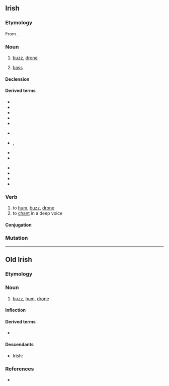 {{also|dörd}}
==Irish==

===Etymology===
From {{inh|ga|sga|dord||buzzing, humming, droning, intoning}}.

===Noun===
{{ga-noun|m|doird|doird}}

# [[buzz]], [[drone]]
# {{lb|ga|music}} [[bass]]

====Declension====
{{ga-decl-m1|d|ord|oird}}

====Derived terms====
{{der-top3}}
* {{l|ga|andord|t=drone, chant}}
* {{l|ga|dordfhocal|t=buzzword}}
* {{l|ga|dord figiúrtha|t=figured bass}}
* {{l|ga|dord-druma|t=bass drum}}
* {{l|ga|dordeochair|t=bass clef}}
{{der-mid3}}
* {{l|ga|dordghuth|t=bass voice}}
* {{l|ga|dordlíne}}, {{l|ga|líne an doird|t=bassline}}
* {{l|ga|dordóir|t=bassist}}
* {{l|ga|dordveidhil|t=cello}}
{{der-mid3}}
* {{l|ga|dordveidhlín|t=bass fiddle}}
* {{l|ga|fo-dhord|t=subdued murmur; backbiting}}
* {{l|ga|fo-dhordaire|t=subwoofer}}
* {{l|ga|olldord|t=double bass, contrabass}}
{{der-bottom}}

===Verb===
{{ga-verb|pres=dordann|fut=dordfaidh|vn=dordadh|pp=dordta}}

# to [[hum]], [[buzz]], [[drone]]
# to [[chant]] in a deep voice

====Conjugation====
{{ga-conj-1a|d|or|d|broad}}

===Mutation===
{{ga-mut-cons|d|ord}}

----

==Old Irish==

===Etymology===
{{rfe|sga}}

===Noun===
{{sga-noun}}

# [[buzz]], [[hum]], [[drone]]

====Inflection====
{{sga-decl-noun
|class=o-?
}}

====Derived terms====
* {{l|sga|dordaid}}

====Descendants====
* Irish: {{l|ga|dord}}

===References===
* {{R:DIL|18319}}